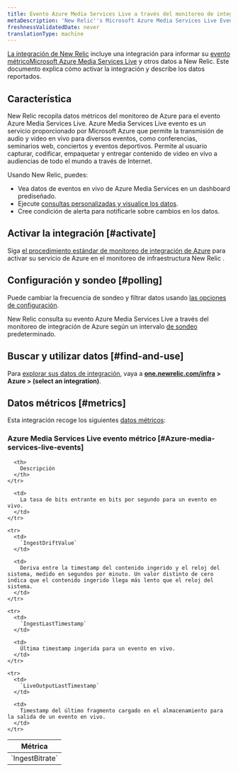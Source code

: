 ```yaml
---
title: Evento Azure Media Services Live a través del monitoreo de integración de Azure
metaDescription: 'New Relic''s Microsoft Azure Media Services Live Events integration: what data it reports and how to enable it.'
freshnessValidatedDate: never
translationType: machine
---
```


[La integración de New Relic](/docs/infrastructure/introduction-infra-monitoring) incluye una integración para informar su [evento métricoMicrosoft Azure Media Services Live](https://learn.microsoft.com/en-us/azure/media-services/latest/live-event-streaming-best-practices-guide) y otros datos a New Relic. Este documento explica cómo activar la integración y describe los datos reportados.

## Característica

New Relic recopila datos métricos del monitoreo de Azure para el evento Azure Media Services Live. Azure Media Services Live evento es un servicio proporcionado por Microsoft Azure que permite la transmisión de audio y video en vivo para diversos eventos, como conferencias, seminarios web, conciertos y eventos deportivos. Permite al usuario capturar, codificar, empaquetar y entregar contenido de video en vivo a audiencias de todo el mundo a través de Internet.

Usando New Relic, puedes:

* Vea datos de eventos en vivo de Azure Media Services en un dashboard prediseñado.
* Ejecute [consultas personalizadas y visualice los datos](/docs/infrastructure/integrations-getting-started/getting-started/use-integration-data-new-relic-insights).
* Cree condición de alerta para notificarle sobre cambios en los datos.

## Activar la integración [#activate]

Siga [el procedimiento estándar de monitoreo de integración de Azure](/docs/infrastructure/microsoft-azure-integrations/azure-integrations-list/azure-monitor) para activar su servicio de Azure en el monitoreo de infraestructura New Relic .

## Configuración y sondeo [#polling]

Puede cambiar la frecuencia de sondeo y filtrar datos usando [las opciones de configuración](/docs/infrastructure/microsoft-azure-integrations/azure-integrations-list/azure-monitor/#settings).

New Relic consulta su evento Azure Media Services Live a través del monitoreo de integración de Azure según un intervalo [de sondeo](/docs/infrastructure/microsoft-azure-integrations/azure-integrations-list/azure-monitor/#settings) predeterminado.

## Buscar y utilizar datos [#find-and-use]

Para [explorar sus datos de integración](/docs/infrastructure/integrations/find-use-infrastructure-integration-data), vaya a <DNT>**[one.newrelic.com/infra](https://one.newrelic.com/infra) &gt; Azure &gt; (select an integration)**</DNT>.

## Datos métricos [#metrics]

Esta integración recoge los siguientes [datos métricos](/docs/infrastructure/integrations-getting-started/getting-started/understand-integration-data-data-types#metric):

### Azure Media Services Live evento métrico [#Azure-media-services-live-events]

<table>
  <thead>
    <tr>
      <th style={{ width: "300px" }}>
        Métrica
      </th>

      <th>
        Descripción
      </th>
    </tr>
  </thead>

  <tbody>
    <tr>
      <td>
        `IngestBitrate`
      </td>

      <td>
        La tasa de bits entrante en bits por segundo para un evento en vivo.
      </td>
    </tr>

    <tr>
      <td>
        `IngestDriftValue`
      </td>

      <td>
        Deriva entre la timestamp del contenido ingerido y el reloj del sistema, medido en segundos por minuto. Un valor distinto de cero indica que el contenido ingerido llega más lento que el reloj del sistema.
      </td>
    </tr>

    <tr>
      <td>
        `IngestLastTimestamp`
      </td>

      <td>
        Última timestamp ingerida para un evento en vivo.
      </td>
    </tr>

    <tr>
      <td>
        `LiveOutputLastTimestamp`
      </td>

      <td>
        Timestamp del último fragmento cargado en el almacenamiento para la salida de un evento en vivo.
      </td>
    </tr>
  </tbody>
</table>